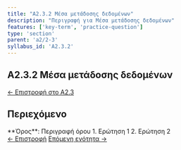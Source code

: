 ```yaml
---
title: "A2.3.2 Μέσα μετάδοσης δεδομένων"
description: "Περιγραφή για Μέσα μετάδοσης δεδομένων"
features: ['key-term', 'practice-question']
type: 'section'
parent: 'a2/2-3'
syllabus_id: 'A2.3.2'
---
```



<article className="prose prose-lg prose-slate max-w-none">

# A2.3.2 Μέσα μετάδοσης δεδομένων

<nav className="mb-6 text-sm">
  <a href="/cs-study-companion/el/a2/2-3" className="text-indigo-600 hover:text-indigo-800">← Επιστροφή στο A2.3</a>
</nav>

## Περιεχόμενο



<KeyTerm lang="el">
**Όρος**: Περιγραφή όρου
</KeyTerm>

<PracticeQuestion lang="el">
1. Ερώτηση 1
2. Ερώτηση 2
</PracticeQuestion>

<nav className="mt-8 flex justify-between">
  <a href="/cs-study-companion/el/a2/2-3/2-3-1" className="text-indigo-600 hover:text-indigo-800">← Επιστροφή</a>
  <a href="/cs-study-companion/el/a2/2-3/2-3-3" className="text-indigo-600 hover:text-indigo-800">Επόμενη ενότητα →</a>
</nav>

</article>
